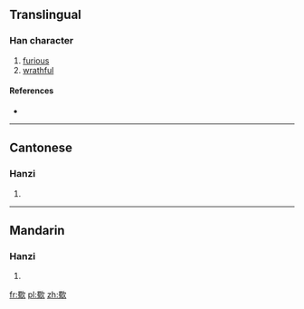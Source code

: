 ==Translingual==

===Han character===
{{Han char|rn=76|rad=欠|as=13|sn=17|four=67180|canj=WINO}}

# [[furious]]
# [[wrathful]]

====References====
* {{Han ref|kx=0572.300|dkj=16217|dj=0960.260|hdz=32152.090|uh=6B5C|ud=27484|bh=C0D3|bd=49363}}

----

==Cantonese==

===Hanzi===
{{yue-hanzi|jyut=cuk1|y=chūk}}

# {{defn|lang=yue|sort=欠13}}

----

==Mandarin==

===Hanzi===
{{cmn-hanzi|pin=[[chù]] ([[chu4]]), [[zhēng]] ([[zheng1]])|wg=ch'u<sup>4</sup>, cheng<sup>1</sup>}}

# {{defn|lang=cmn|sort=欠13}}

[[fr:歜]]
[[pl:歜]]
[[zh:歜]]